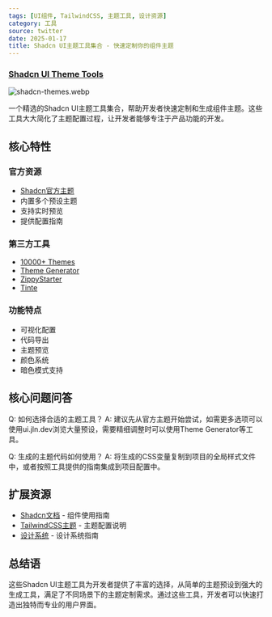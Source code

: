 ```yaml
---
tags: [UI组件, TailwindCSS, 主题工具, 设计资源]
category: 工具
source: twitter
date: 2025-01-17
title: Shadcn UI主题工具集合 - 快速定制你的组件主题
---
```


### [Shadcn UI Theme Tools](https://twitter-thread.com/t/1879790297363951828)

![shadcn-themes.webp](https://img.mengpeng.tech/i/2025/01/17/6789e4f41b500.webp)

一个精选的Shadcn UI主题工具集合，帮助开发者快速定制和生成组件主题。这些工具大大简化了主题配置过程，让开发者能够专注于产品功能的开发。

## 核心特性

### 官方资源
- [Shadcn官方主题](https://ui.shadcn.com/themes)
- 内置多个预设主题
- 支持实时预览
- 提供配置指南

### 第三方工具
- [10000+ Themes](https://ui.jln.dev)
- [Theme Generator](https://gradient.page/tools/shadcn-ui-theme-generator)
- [ZippyStarter](https://zippystarter.com/tools/shadcn-ui-theme-generator)
- [Tinte](https://tinte.railly.dev/shadcn)

### 功能特点
- 可视化配置
- 代码导出
- 主题预览
- 颜色系统
- 暗色模式支持

## 核心问题问答

Q: 如何选择合适的主题工具？
A: 建议先从官方主题开始尝试，如需更多选项可以使用ui.jln.dev浏览大量预设，需要精细调整时可以使用Theme Generator等工具。

Q: 生成的主题代码如何使用？
A: 将生成的CSS变量复制到项目的全局样式文件中，或者按照工具提供的指南集成到项目配置中。

## 扩展资源

- [Shadcn文档](https://ui.shadcn.com/docs) - 组件使用指南
- [TailwindCSS主题](https://tailwindcss.com/docs/theme) - 主题配置说明
- [设计系统](https://www.shadcn.com/blog/design-systems) - 设计系统指南

## 总结语

这些Shadcn UI主题工具为开发者提供了丰富的选择，从简单的主题预设到强大的生成工具，满足了不同场景下的主题定制需求。通过这些工具，开发者可以快速打造出独特而专业的用户界面。 